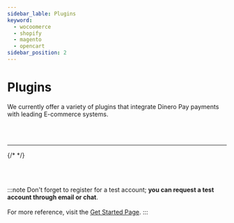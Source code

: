 ```yaml
---
sidebar_lable: Plugins
keyword:
  - wocoomerce
  - shopify
  - magento
  - opencart
sidebar_position: 2
---
```


# Plugins

We currently offer a variety of plugins that integrate Dinero Pay payments with leading E-commerce systems.

<br></br>
<circle text="more are coming.." width="190" />

---


<main>
	<BoxItem
		title="Woocommerce"
		src={Woo}
		link="https://docs.rafinita.com/assets/files/woocommerce-web-payment-gateway2.0.13-4368c98fac58d66d060b519e57cbf08f.zip"
	/>
	{/* <BoxItem title='OpenCart' src={Opencart} link=''/> */}
	<BoxItem title="Magento" src={Magento} link="https://docs.rafinita.com/assets/files/Magento-a14c1e83e5783be33490aa1b58c967ee.zip" />
	<BoxItem title="PrestaShop" src={PrestaShop} link="https://docs.rafinita.com/assets/files/prestashop1.0.2-f69faa64d561c9ee8e2726dc5cdb8a9a.zip" />
</main>

<br></br>

:::note
Don't forget to register for a test account; **you can request a test account through email or chat**.<br></br>
For more reference, visit the [Get Started Page](../get-started).
:::
